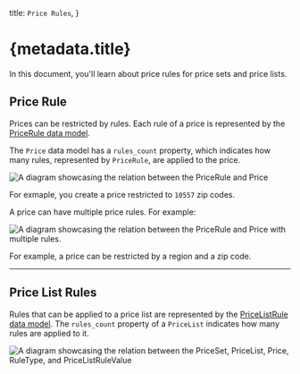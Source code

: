   title: `Price Rules`,
}

# {metadata.title}

In this document, you'll learn about price rules for price sets and price lists.

## Price Rule

Prices can be restricted by rules. Each rule of a price is represented by the [PriceRule data model](/references/pricing/models/PriceRule).

The `Price` data model has a `rules_count` property, which indicates how many rules, represented by `PriceRule`, are applied to the price.

![A diagram showcasing the relation between the PriceRule and Price](https://res.cloudinary.com/dza7lstvk/image/upload/v1709648772/Medusa%20Resources/price-rule-1_vy8bn9.jpg)

For exmaple, you create a price restricted to `10557` zip codes.

A price can have multiple price rules. For example:

![A diagram showcasing the relation between the PriceRule and Price with multiple rules.](https://res.cloudinary.com/dza7lstvk/image/upload/v1709649296/Medusa%20Resources/price-rule-3_pwpocz.jpg)

For example, a price can be restricted by a region and a zip code.

---

## Price List Rules

Rules that can be applied to a price list are represented by the [PriceListRule data model](/references/pricing/models/PriceListRule). The `rules_count` property of a `PriceList` indicates how many rules are applied to it.

![A diagram showcasing the relation between the PriceSet, PriceList, Price, RuleType, and PriceListRuleValue](https://res.cloudinary.com/dza7lstvk/image/upload/v1709641999/Medusa%20Resources/price-list_zd10yd.jpg)
